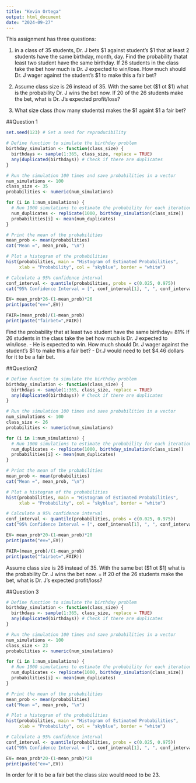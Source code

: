 ```yaml
---
title: "Kevin Ortega"
output: html_document
date: "2024-09-27"
---
```



This assignment has three questions:  

1. in a class of 35 students, Dr. J bets $1 against student's $1  that at least 2 students have the same birthday, month, day.
Find the probability thatat least two student have the same birthday.  If 26 students in the class take the bet how much is Dr. J expected to win/lose.   How much should Dr. J wager against the student's $1 to make this a fair bet?

2. Assume class size is 26 instead of 35.  With the same bet ($1 ot $1) what is the probability Dr. J wins the bet now.  If 20 of the 26 students make the bet, what is Dr. J's expected profit/loss?

3. What size class (how many students) makes the $1 againt $1 a fair bet?

##Question 1

```r
set.seed(123) # Set a seed for reproducibility
```

```r
# Define function to simulate the birthday problem
birthday_simulation <- function(class_size) {
  birthdays <- sample(1:365, class_size, replace = TRUE)
  any(duplicated(birthdays)) # Check if there are duplicates
}

# Run the simulation 100 times and save probabilities in a vector
num_simulations <- 100
class_size <- 35
probabilities <- numeric(num_simulations)

for (i in 1:num_simulations) {
  # Run 1000 simulations to estimate the probability for each iteration
  num_duplicates <- replicate(1000, birthday_simulation(class_size))
  probabilities[i] <- mean(num_duplicates)
}

# Print the mean of the probabilities
mean_prob <- mean(probabilities)
cat("Mean =", mean_prob, "\n")

# Plot a histogram of the probabilities
hist(probabilities, main = "Histogram of Estimated Probabilities",
     xlab = "Probability", col = "skyblue", border = "white")

# Calculate a 95% confidence interval
conf_interval <- quantile(probabilities, probs = c(0.025, 0.975))
cat("95% Confidence Interval = [", conf_interval[1], ", ", conf_interval[2], "]\n")
```


```r
EV= mean_prob*26-(1-mean_prob)*26
print(paste("ev=",EV))
```

```r
FAIR=(mean_prob)/(1-mean_prob)
print(paste("fairbet=",FAIR))
```
Find the probability that at least two student have the same birthday= 81%
If 26 students in the class take the bet how much is Dr. J expected to win/lose. - He is expected to win.
How much should Dr. J wager against the student's $1 to make this a fair bet? - Dr.J would need to bet $4.46 dollars for it to be a fair bet.

##Question2
```r
# Define function to simulate the birthday problem
birthday_simulation <- function(class_size) {
  birthdays <- sample(1:365, class_size, replace = TRUE)
  any(duplicated(birthdays)) # Check if there are duplicates
}

# Run the simulation 100 times and save probabilities in a vector
num_simulations <- 100
class_size <- 26
probabilities <- numeric(num_simulations)

for (i in 1:num_simulations) {
  # Run 1000 simulations to estimate the probability for each iteration
  num_duplicates <- replicate(1000, birthday_simulation(class_size))
  probabilities[i] <- mean(num_duplicates)
}

# Print the mean of the probabilities
mean_prob <- mean(probabilities)
cat("Mean =", mean_prob, "\n")

# Plot a histogram of the probabilities
hist(probabilities, main = "Histogram of Estimated Probabilities",
     xlab = "Probability", col = "skyblue", border = "white")

# Calculate a 95% confidence interval
conf_interval <- quantile(probabilities, probs = c(0.025, 0.975))
cat("95% Confidence Interval = [", conf_interval[1], ", ", conf_interval[2], "]\n")
```

```r
EV= mean_prob*20-(1-mean_prob)*20
print(paste("ev=",EV))
```

```r
FAIR=(mean_prob)/(1-mean_prob)
print(paste("fairbet=",FAIR))
```

Assume class size is 26 instead of 35.  With the same bet ($1 ot $1) what is the probability Dr. J wins the bet now.  = 
If 20 of the 26 students make the bet, what is Dr. J's expected profit/loss?

##Question 3

```r
# Define function to simulate the birthday problem
birthday_simulation <- function(class_size) {
  birthdays <- sample(1:365, class_size, replace = TRUE)
  any(duplicated(birthdays)) # Check if there are duplicates
}

# Run the simulation 100 times and save probabilities in a vector
num_simulations <- 100
class_size <- 23
probabilities <- numeric(num_simulations)

for (i in 1:num_simulations) {
  # Run 1000 simulations to estimate the probability for each iteration
  num_duplicates <- replicate(1000, birthday_simulation(class_size))
  probabilities[i] <- mean(num_duplicates)
}

# Print the mean of the probabilities
mean_prob <- mean(probabilities)
cat("Mean =", mean_prob, "\n")

# Plot a histogram of the probabilities
hist(probabilities, main = "Histogram of Estimated Probabilities",
     xlab = "Probability", col = "skyblue", border = "white")

# Calculate a 95% confidence interval
conf_interval <- quantile(probabilities, probs = c(0.025, 0.975))
cat("95% Confidence Interval = [", conf_interval[1], ", ", conf_interval[2], "]\n")
```


```r
EV= mean_prob*20-(1-mean_prob)*20
print(paste("ev=",EV))
```


In order for it to be a fair bet the class size would need to be 23.